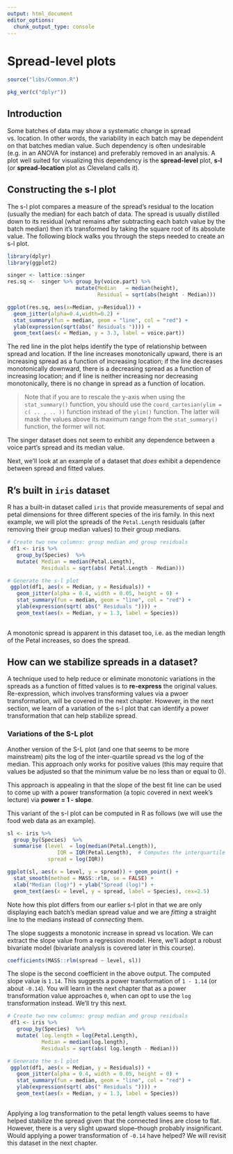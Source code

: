 ```yaml
---
output: html_document
editor_options: 
  chunk_output_type: console
---
```

# Spread-level plots


```r
source("libs/Common.R")
```


```r
pkg_ver(c("dplyr"))
```


## Introduction

Some batches of data may show a systematic change in spread vs. location. In other words, the variability in each batch may be dependent on that batches median value. Such dependency is often undesirable (e.g. in an ANOVA for instance) and preferably removed in an analysis. A plot well suited for visualizing this dependency is the **spread-level** plot, **s-l** (or **spread-location** plot as Cleveland calls it).

## Constructing the s-l plot

The s-l plot compares a measure of the spread's residual to the location (usually the median) for each batch of data. The spread is usually distilled down to its residual (what remains after subtracting each batch value by the batch median) then it's transformed by taking the square root of its absolute value. The following block walks you through the steps needed to create an s-l plot.

```r
library(dplyr)
library(ggplot2)

singer <- lattice::singer
res.sq <-  singer %>% group_by(voice.part) %>% 
                      mutate(Median   = median(height),
                             Residual = sqrt(abs(height - Median)))

ggplot(res.sq, aes(x=Median, y=Residual)) + 
  geom_jitter(alpha=0.4,width=0.2) +
  stat_summary(fun = median, geom = "line", col = "red") +
  ylab(expression(sqrt(abs(" Residuals ")))) +
  geom_text(aes(x = Median, y = 3.3, label = voice.part))
```

The red line in the plot helps identify the type of relationship between spread and location. If the line increases monotonically upward, there is an increasing spread as a function of increasing location; if the line decreases monotonically downward, there is a decreasing spread as a function of increasing location; and if line is neither increasing nor decreasing monotonically, there is no change in spread as a function of location.

> Note that if you are to rescale the y-axis when using the `stat_summary()` function, you should use the `coord_cartesian(ylim = c( .. , .. ))` function instead of the `ylim()` function. The latter will mask the values above its maximum range from the `stat_summary()` function, the former will not.

The singer dataset does not seem to exhibit any dependence between a voice part's spread and its median value.

Next, we'll look at an example of a dataset that *does* exhibit a dependence between spread and fitted values.

## R's built in `iris` dataset

R has a built-in dataset called `iris` that provide measurements of sepal and petal dimensions for three different species of the iris family. In this next example, we will plot the spreads of the `Petal.Length` residuals (after removing their group median values) to their group medians.

```r
# Create two new columns: group median and group residuals
 df1 <- iris %>%
   group_by(Species)  %>%
   mutate( Median = median(Petal.Length),
           Residuals = sqrt(abs( Petal.Length - Median)))  

# Generate the s-l plot 
 ggplot(df1, aes(x = Median, y = Residuals)) + 
   geom_jitter(alpha = 0.4, width = 0.05, height = 0) +
   stat_summary(fun = median, geom = "line", col = "red") +
   ylab(expression(sqrt( abs(" Residuals ")))) +
   geom_text(aes(x = Median, y = 1.3, label = Species))
 
```

A monotonic spread is apparent in this dataset too, i.e. as the median length of the Petal increases, so does the spread.

## How can we stabilize spreads in a dataset?

A technique used to help reduce or eliminate monotonic variations in the spreads as a function of fitted values is to **re-express** the original values. Re-expression, which involves transforming values via a pwoer transformation, will be covered in the next chapter. However, in the next section, we learn of a variation of the s-l plot that can identify a power transformation that can help stabilize spread. 


### Variations of the S-L plot

Another version of the S-L plot (and one that seems to be more mainstream) pits the log of the inter-quartile spread vs the log of the median. This approach only works for positive values (this may require that values be adjusted so that the minimum value be no less than or equal to 0).  

This approach is appealing in that the slope of the best fit line can be used to come up with a power transformation (a topic covered in next week's lecture) via **power = 1 - slope**.

This variant of the s-l plot can be computed in R as follows (we will use the food web data as an example).

```r
sl <- iris %>%
  group_by(Species)  %>%
  summarise (level  = log(median(Petal.Length)),
                IQR = IQR(Petal.Length),  # Computes the interquartile range
             spread = log(IQR))

ggplot(sl, aes(x = level, y = spread)) + geom_point() + 
  stat_smooth(method = MASS::rlm, se = FALSE) +
  xlab("Median (log)") + ylab("Spread (log)") +
  geom_text(aes(x = level, y = spread, label = Species), cex=2.5)
```

Note how this plot differs from our earlier s-l plot in that we are only displaying each batch's median spread value and we are *fitting* a straight line to the medians instead of *connecting* them.

The slope suggests a monotonic increase in spread vs location. We can extract the slope value from a regression model. Here, we'll adopt a robust bivariate model (bivariate analysis is covered later in this course).

```r
coefficients(MASS::rlm(spread ~ level, sl))
```

The slope is the second coefficient in the above output. The computed slope value is `1.14`. This suggests a power transformation of `1 - 1.14` (or about `-0.14`). You will learn in the next chapter that as a power transformation value approaches `0`, when can opt to use the `log` transformation instead. We'll try this next.

```r
# Create two new columns: group median and group residuals
 df1 <- iris %>%
   group_by(Species)  %>%
   mutate( log.length = log(Petal.Length),
           Median = median(log.length),
           Residuals = sqrt(abs( log.length - Median)))  

# Generate the s-l plot 
 ggplot(df1, aes(x = Median, y = Residuals)) + 
   geom_jitter(alpha = 0.4, width = 0.05, height = 0) +
   stat_summary(fun = median, geom = "line", col = "red") +
   ylab(expression(sqrt( abs(" Residuals ")))) +
   geom_text(aes(x = Median, y = 1.3, label = Species))
 
```

Applying a log transformation to the petal length values seems to have helped stabilize the spread given that the connected lines are close to flat. However, there is a very slight upward slope--though probably insignificant. Would applying a power transformation of `-0.14` have helped? We will revisit this dataset in the next chapter.

